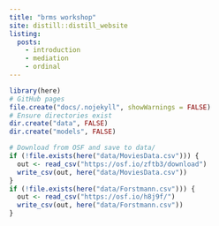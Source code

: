 ```yaml
---
title: "brms workshop"
site: distill::distill_website
listing: 
  posts:
    - introduction
    - mediation
    - ordinal
---
```


```r
library(here)
# GitHub pages
file.create("docs/.nojekyll", showWarnings = FALSE)
# Ensure directories exist
dir.create("data", FALSE)
dir.create("models", FALSE)

# Download from OSF and save to data/
if (!file.exists(here("data/MoviesData.csv"))) {
  out <- read_csv("https://osf.io/zftb3/download")
  write_csv(out, here("data/MoviesData.csv"))
}
if (!file.exists(here("data/Forstmann.csv"))) {
  out <- read_csv("https://osf.io/h8j9f/")
  write_csv(out, here("data/Forstmann.csv"))
}
```